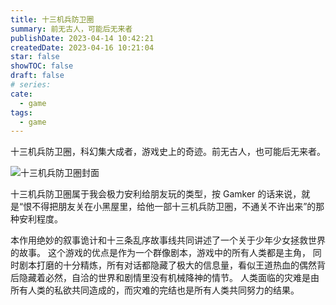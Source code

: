 ```yaml
---
title: 十三机兵防卫圈
summary: 前无古人，可能后无来者
publishDate: 2023-04-14 10:42:21
createdDate: 2023-04-16 10:21:04
star: false
showTOC: false
draft: false
# series:
cate:
  - game
tags:
  - game
---
```


十三机兵防卫圈，科幻集大成者，游戏史上的奇迹。前无古人，也可能后无来者。

![十三机兵防卫圏封面](/image/2023-04-15-14-17-56.png)

十三机兵防卫圏属于我会极力安利给朋友玩的类型，按 Gamker 的话来说，就是“恨不得把朋友关在小黑屋里，给他一部十三机兵防卫圏，不通关不许出来”的那种安利程度。

本作用绝妙的叙事诡计和十三条乱序故事线共同讲述了一个关于少年少女拯救世界的故事。
这个游戏的优点是作为一个群像剧本，游戏中的所有人类都是主角，
同时剧本打磨的十分精炼，所有对话都隐藏了极大的信息量，看似王道热血的偶然背后隐藏着必然，自洽的世界和剧情里没有机械降神的情节。
人类面临的灾难是由所有人类的私欲共同造成的，而灾难的完结也是所有人类共同努力的结果。
